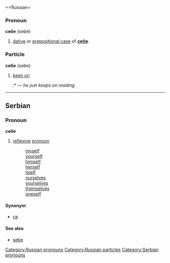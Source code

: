 ==Russian=
[[Category:Russian pronouns]]
[[Category:Russian particles]]
===Pronoun===
'''себе''' (sebé)

#[[dative case|dative]] or [[prepositional case]] of '''[[себя]]'''.

===Particle===
'''себе''' (sebe)

#[[keep on]]
#:*{{RUchar|[[а#Russian|а]] [[он]] себе [[читать|чита́ет]]}} — ''he just keeps on reading''


----
==Serbian==
===Pronoun===
'''себе'''
#[[reflexive]] [[pronoun]]
#:[[myself]]
#:[[yourself]]
#:[[himself]]
#:[[herself]]
#:[[itself]]
#:[[ourselves]]
#:[[yourselves]]
#:[[themselves]]
#:[[oneself]]
====Synonym====
*[[се]]
====See also====
*[[sebe]]
[[Category:Serbian pronouns]]